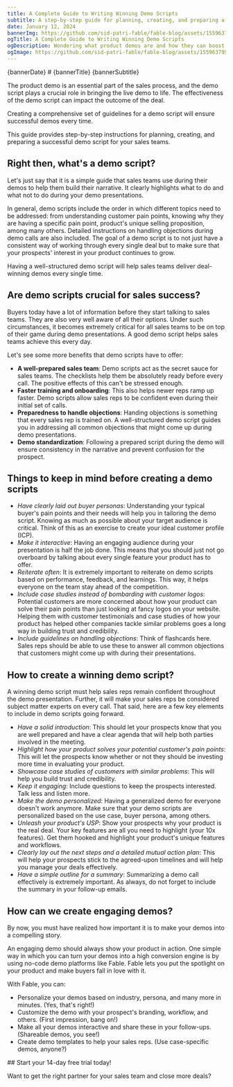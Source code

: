 ```yaml
---
title: A Complete Guide to Writing Winning Demo Scripts
subtitle: A step-by-step guide for planning, creating, and preparing a successful demo script for sales teams.
date: January 12, 2024
bannerImg: https://github.com/sid-patri-fable/fable-blog/assets/155963795/17c6cff0-0722-4680-9baa-ddc9e7597701
ogTitle: A Complete Guide to Writing Winning Demo Scripts
ogDescription: Wondering what product demos are and how they can boost your sales? Look no further! This ultimate guide provides valuable insights and strategies to help you master the art of product demos.
ogImage: https://github.com/sid-patri-fable/fable-blog/assets/155963795/17c6cff0-0722-4680-9baa-ddc9e7597701
---
```




<Banner config={props.config}>
  <div style={{ maxWidth: '768px' }}>
    {bannerDate}
    # {bannerTitle}
    {bannerSubtitle}
  </div>
  <CoverImg src="https://github.com/sid-patri-fable/fable-blog/assets/155963795/17c6cff0-0722-4680-9baa-ddc9e7597701" />
</Banner>

<Content toc={props.toc}>

The product demo is an essential part of the sales process, and the demo script plays a crucial role in bringing the live demo to life. The effectiveness of the demo script can impact the outcome of the deal.

Creating a comprehensive set of guidelines for a demo script will ensure successful demos every time.

This guide provides step-by-step instructions for planning, creating, and preparing a successful demo script for your sales teams.

## Right then, what's a demo script?

Let's just say that it is a simple guide that sales teams use during their demos to help them build their narrative. It clearly highlights what to do and what not to do during your demo presentations.

In general, demo scripts include the order in which different topics need to be addressed: from understanding customer pain points, knowing why they are having a specific pain point, product's unique selling proposition, among many others. Detailed instructions on handling objections during demo calls are also included. The goal of a demo script is to not just have a consistent way of working through every single deal but to make sure that your prospects' interest in your product continues to grow.

Having a well-structured demo script will help sales teams deliver deal-winning demos every single time.

## Are demo scripts crucial for sales success?

Buyers today have a lot of information before they start talking to sales teams. They are also very well aware of all their options. Under such circumstances, it becomes extremely critical for all sales teams to be on top of their game during demo presentations. A good demo script helps sales teams achieve this every day.

Let's see some more benefits that demo scripts have to offer:

- **A well-prepared sales team**: Demo scripts act as the secret sauce for sales teams. The checklists help them be absolutely ready before every call. The positive effects of this can't be stressed enough.
- **Faster training and onboarding**: This also helps newer reps ramp up faster. Demo scripts allow sales reps to be confident even during their initial set of calls.
- **Preparedness to handle objections**: Handing objections is something that every sales rep is trained on. A well-structured demo script guides you in addressing all common objections that might come up during demo presentations.
- **Demo standardization**: Following a prepared script during the demo will ensure consistency in the narrative and prevent confusion for the prospect.

## Things to keep in mind before creating a demo scripts

- *Have clearly laid out buyer personas*: Understanding your typical buyer's pain points and their needs will help you in tailoring the demo script. Knowing as much as possible about your target audience is critical. Think of this as an exercise to create your ideal customer profile (ICP).
- *Make it interactive*: Having an engaging audience during your presentation is half the job done. This means that you should just not go overboard by talking about every single feature your product has to offer.
- *Reiterate often*: It is extremely important to reiterate on demo scripts based on performance, feedback, and learnings. This way, it helps everyone on the team stay ahead of the competition.
- *Include case studies instead of bombarding with customer logos*: Potential customers are more concerned about how your product can solve their pain points than just looking at fancy logos on your website. Helping them with customer testimonials and case studies of how your product has helped other companies tackle similar problems goes a long way in building trust and credibility.
- *Include guidelines on handling objections*: Think of flashcards here. Sales reps should be able to use these to answer all common objections that customers might come up with during their presentations.

## How to create a winning demo script?

A winning demo script must help sales reps remain confident throughout the demo presentation. Further, it will make your sales reps be considered subject matter experts on every call. That said, here are a few key elements to include in demo scripts going forward.

- *Have a solid introduction*: This should let your prospects know that you are well prepared and have a clear agenda that will help both parties involved in the meeting.
- *Highlight how your product solves your potential customer's pain points*: This will let the prospects know whether or not they should be investing more time in evaluating your product.
- *Showcase case studies of customers with similar problems*: This will help you build trust and credibility.
- *Keep it engaging*: Include questions to keep the prospects interested. Talk less and listen more.
- *Make the demo personalized*: Having a generalized demo for everyone doesn't work anymore. Make sure that your demo scripts are personalized based on the use case, buyer persona, among others.
- *Unleash your product's USP*: Show your prospects why your product is the real deal. Your key features are all you need to highlight (your 10x features). Get them hooked and highlight your product's unique features and workflows.
- *Clearly lay out the next steps and a detailed mutual action plan*: This will help your prospects stick to the agreed-upon timelines and will help you manage your deals effectively.
- *Have a simple outline for a summary*: Summarizing a demo call effectively is extremely important. As always, do not forget to include the summary in your follow-up emails.

## How can we create engaging demos?

By now, you must have realized how important it is to make your demos into a compelling story.

An engaging demo should always show your product in action. One simple way in which you can turn your demos into a high conversion engine is by using no-code demo platforms like Fable. Fable lets you put the spotlight on your product and make buyers fall in love with it.

With Fable, you can:

- Personalize your demos based on industry, persona, and many more in minutes. (Yes, that's right!)
- Customize the demo with your prospect's branding, workflow, and others. (First impression, bang on!)
- Make all your demos interactive and share these in your follow-ups. (Shareable demos, you see!)
- Create demo templates to help your sales reps. (Use case-specific demos, anyone?)

</Content>

<Promotion config={props.config}>
## Start your 14-day free trial today!

Want to get the right partner for your sales team and close more deals?

<PromotionBannerCta href="https://app.sharefable.com/login" cta='Get started' />
</Promotion>
